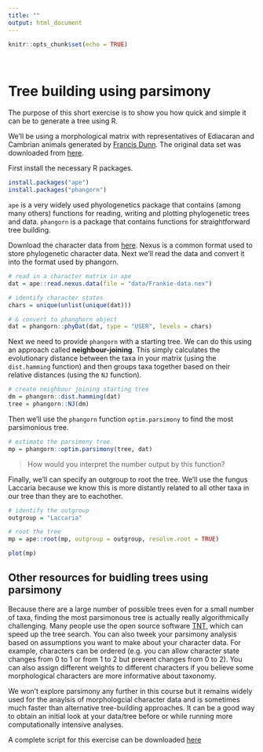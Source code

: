 ```yaml
---
title: ""
output: html_document
---
```


```r
knitr::opts_chunk$set(echo = TRUE)
```

\

# Tree building using parsimony

The purpose of this short exercise is to show you how quick and simple it can be to generate a tree using R. 

We'll be using a morphological matrix with representatives of Ediacaran and Cambrian animals generated by [Francis Dunn](https://oumnh.ox.ac.uk/people/dr-frankie-dunn). The original data set was downloaded from [here](https://research-information.bris.ac.uk/en/studentTheses/growth-and-development-in-the-ediacaran-macrobiota).

First install the necessary R packages. 


```r
install.packages("ape")
install.packages("phangorn")
```

`ape` is a very widely used phyologenetics package that contains (among many others) functions for reading, writing and plotting phylogenetic trees and data.
`phangorn` is a package that contains functions for straightforward tree building. 

Download the character data from [here](data/Frankie-data.nex). Nexus is a common format used to store phylogenetic character data.
Next we'll read the data and convert it into the format used by phangorn.

```r
# read in a character matrix in ape 
dat = ape::read.nexus.data(file = "data/Frankie-data.nex")

# identify character states
chars = unique(unlist(unique(dat)))

# & convert to phanghorn object
dat = phangorn::phyDat(dat, type = "USER", levels = chars)
```

Next we need to provide `phangorn` with a starting tree.
We can do this using an approach called **neighbour-joining**. This simply calculates the evolutionary distance between the taxa in your matrix (using the `dist.hamming` function) and then groups taxa together based on their relative distances (using the `NJ` function).

```r
# create neighbour joining starting tree
dm = phangorn::dist.hamming(dat)
tree = phangorn::NJ(dm)
```

Then we'll use the `phangorn` function `optim.parsimony` to find the most parsimonious tree.

```r
# estimate the parsimony tree
mp = phangorn::optim.parsimony(tree, dat)
```

> How would you interpret the number output by this function?

Finally, we'll can specify an outgroup to root the tree. 
We'll use the fungus Laccaria because we know this is more distantly related to all other taxa in our tree than they are to eachother.

```r
# identify the outgroup
outgroup = "Laccaria"

# root the tree
mp = ape::root(mp, outgroup = outgroup, resolve.root = TRUE)

plot(mp)
```

## Other resources for buidling trees using parsimony

Because there are a large number of possible trees even for a small number of taxa, finding the most parsimonous tree is actually really algorithmically challenging. 
Many people use the open source software [TNT](http://www.lillo.org.ar/phylogeny/tnt/), which can speed up the tree search. 
You can also tweek your parsimony analysis based on assumptions you want to make about your character data. 
For example, characters can be ordered (e.g. you can allow character state changes from 0 to 1 or from 1 to 2 but prevent changes from 0 to 2). You can also assign different weights to different characters if you believe some morphological characters are more informative about taxonomy. 

We won't explore parsimony any further in this course but it remains widely used for the anaylsis of morphologcial character data and is sometimes much faster than alternative tree-building approaches. 
It can be a good way to obtain an initial look at your data/tree before or while running more computationally intensive analyses. 

A complete script for this exercise can be downloaded [here](scripts/parsimony_example.R)

